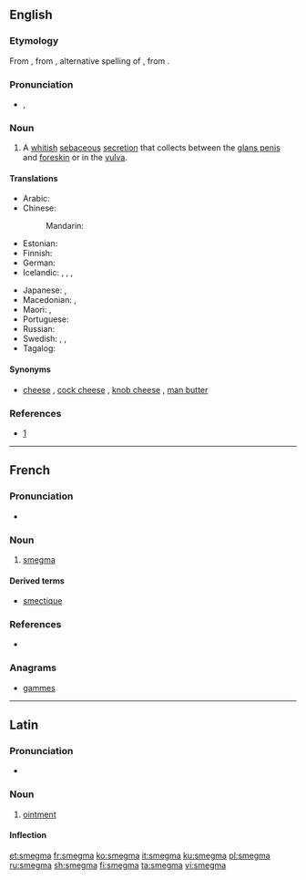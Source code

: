 {{also|Smegma}}
==English==
{{wikipedia}}

===Etymology===
From {{etyl|la|en}}, from {{etyl|grc|en}} {{term|σμῆγμα|lang=grc}}, alternative spelling of {{term|σμῆμα||soap, detergent|lang=grc}}, from {{term|σμάω||I wipe, clean|lang=grc}}.

===Pronunciation===
* {{enPR|smĕgʹmə}}, {{IPA|/ˈsmɛɡmə/|lang=en}}

===Noun===
{{en-noun|~}}

# A [[whitish]] [[sebaceous]] [[secretion]] that collects between the [[glans penis]] and [[foreskin]] or in the [[vulva]].

====Translations====
{{trans-top|sebaceous secretion}}
* Arabic: {{t-needed|ar}}
* Chinese:
*: Mandarin: {{t+|cmn|包皮垢|tr=bāopígòu|sc=Hani}}
* Estonian: {{t+|et|smegma}}
* Finnish: {{t|fi|esinahkatali}}
* German: {{t+|de|Smegma|n}}
* Icelandic: {{t|is|reðurfarði|m}}, {{t|is|limfarði|m}}, {{t|is|forhúðarostur|m}}, {{t+|is|ostur|m}}
{{trans-mid}}
* Japanese: {{t|ja|恥垢|tr=ちこう, chikō|sc=Jpan}}, {{t|ja|チンカス|tr=chinkasu|sc=Jpan}} {{qualifier|vulgar}}
* Macedonian: {{t|mk|смегма|f|tr=smégma|sc=Cyrl}}, {{qualifier|slang}} {{t|mk|урда|f|tr=úrda|sc=Cyrl}}
* Maori: {{t|mi|paraheka}}, {{t|mi|ngahu}}
* Portuguese: {{t|pt|esmegma|m}}
* Russian: {{t-needed|ru}}
* Swedish: {{t|sv|smegma|c}}, {{qualifier|vulgar}} {{t+|sv|flensost|c}}, {{t|sv|kukost|c}} {{qualifier|vulgar}}
* Tagalog: {{t+|tl|kupal}}
{{trans-bottom}}

====Synonyms====
* [[cheese]] {{qualifier|slang}}, [[cock cheese]] {{qualifier|obscene}}, [[knob cheese]] {{qualifier|slang}}, [[man butter]] {{qualifier|slang}}

===References===
* {{R:Online Etymology Dictionary}} [http://www.etymonline.com/index.php?search=smegma&searchmode=none]

----

==French==

===Pronunciation===
* {{IPA|/smɛɡ.ma/|lang=fr}}

===Noun===
{{fr-noun|m}}

# [[#English|smegma]]

====Derived terms====
* [[smectique]]

===References===
* {{R:NPLarousse}}

===Anagrams===
* [[gammes#French|gammes]]


----

==Latin==

===Pronunciation===
* {{la-pronunc|smegma}}

===Noun===
{{la-noun|smegma|smegmatis|smegmatis|n|third}}

# [[ointment]]

====Inflection====
{{la-decl-3rd-N|smegma|smegmat}}

[[et:smegma]]
[[fr:smegma]]
[[ko:smegma]]
[[it:smegma]]
[[ku:smegma]]
[[pl:smegma]]
[[ru:smegma]]
[[sh:smegma]]
[[fi:smegma]]
[[ta:smegma]]
[[vi:smegma]]